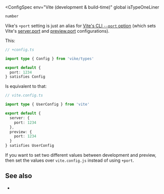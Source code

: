 
<ConfigSpec
  env="Vite (development & build-time)"
  global
  isTypeOneLiner
>
```ts
number
```
</ConfigSpec>

Vike's `+port` setting is just an alias for [Vite's CLI `--port` option](https://vite.dev/guide/cli.html#options) (which sets Vite's [server.port](https://vite.dev/config/server-options.html#server-port) and [preview.port](https://vite.dev/config/preview-options.html#preview-port) configurations).

This:

```ts
// +config.ts

import type { Config } from 'vike/types'

export default {
  port: 1234
} satisfies Config
```

Is equivalent to that:

```ts
// vite.config.ts

import type { UserConfig } from 'vite'

export default {
  server: {
    port: 1234
  },
  preview: {
    port: 1234
  }
} satisfies UserConfig
```

If you want to set two different values between development and preview, then set the values over `vite.config.js` instead of using `+port`.


## See also

- <Link href="/settings" />
